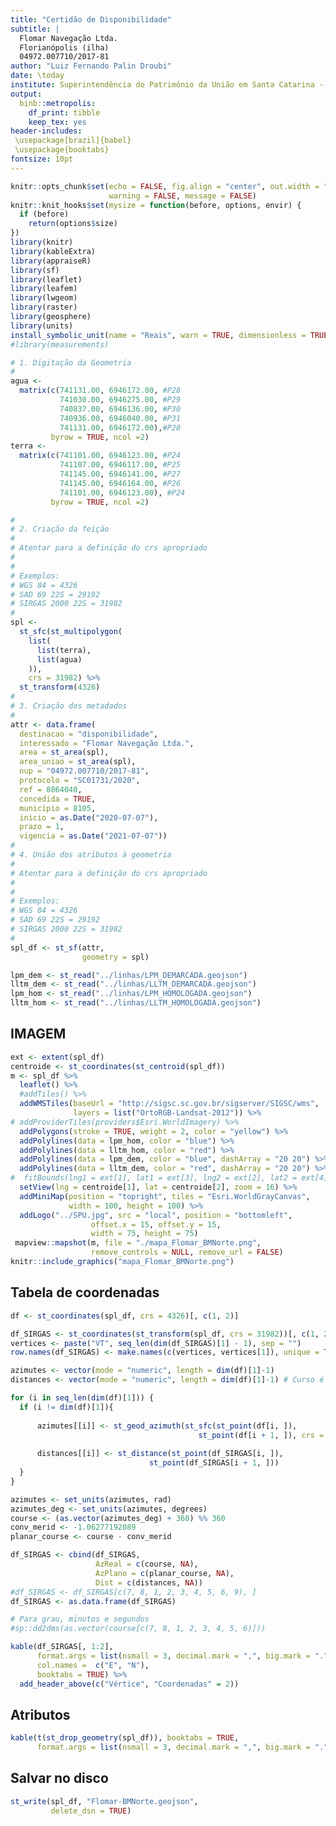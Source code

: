 ```yaml
---
title: "Certidão de Disponibilidade"
subtitle: |
  Flomar Navegação Ltda.   
  Florianópolis (ilha)  
  04972.007710/2017-81
author: "Luiz Fernando Palin Droubi"
date: \today
institute: Superintendência do Patrimônio da União em Santa Catarina - SPU/SC
output: 
  binb::metropolis:
    df_print: tibble
    keep_tex: yes
header-includes:
 \usepackage[brazil]{babel}
 \usepackage{booktabs}
fontsize: 10pt
---
```


```r
knitr::opts_chunk$set(echo = FALSE, fig.align = "center", out.width = "100%", 
                      warning = FALSE, message = FALSE)
knitr::knit_hooks$set(mysize = function(before, options, envir) {
  if (before) 
    return(options$size)
})
library(knitr)
library(kableExtra)
library(appraiseR)
library(sf)
library(leaflet)
library(leafem)
library(lwgeom)
library(raster)
library(geosphere)
library(units)
install_symbolic_unit(name = "Reais", warn = TRUE, dimensionless = TRUE)
#library(measurements)
```

```r
# 1. Digitação da Geometria
#  
agua <- 
  matrix(c(741131.00, 6946172.00, #P28
           741030.00, 6946275.00, #P29
           740837.00, 6946136.00, #P30
           740936.00, 6946040.00, #P31
           741131.00, 6946172.00),#P28
         byrow = TRUE, ncol =2) 
terra <- 
  matrix(c(741101.00, 6946123.00, #P24 
           741107.00, 6946117.00, #P25
           741145.00, 6946141.00, #P27
           741145.00, 6946164.00, #P26
           741101.00, 6946123.00), #P24 
         byrow = TRUE, ncol =2) 

#
# 2. Criação da feição  
#
# Atentar para a definição do crs apropriado
# 
#
# Exemplos:
# WGS 84 = 4326
# SAD 69 22S = 29192
# SIRGAS 2000 22S = 31982
#
spl <- 
  st_sfc(st_multipolygon(
    list(
      list(terra),
      list(agua)
    )), 
    crs = 31982) %>% 
  st_transform(4326)
#
# 3. Criação dos metadados  
#
attr <- data.frame(
  destinacao = "disponibilidade",
  interessado = "Flomar Navegação Ltda.",
  area = st_area(spl),
  area_uniao = st_area(spl),
  nup = "04972.007710/2017-81",
  protocolo = "SC01731/2020",
  ref = 8864040,
  concedida = TRUE,
  municipio = 8105,
  inicio = as.Date("2020-07-07"),
  prazo = 1,
  vigencia = as.Date("2021-07-07"))
#
# 4. União dos atributos à geometria
#
# Atentar para a definição do crs apropriado
# 
#
# Exemplos:
# WGS 84 = 4326
# SAD 69 22S = 29192
# SIRGAS 2000 22S = 31982
#
spl_df <- st_sf(attr,
                geometry = spl)
```

```r
lpm_dem <- st_read("../linhas/LPM_DEMARCADA.geojson")
lltm_dem <- st_read("../linhas/LLTM_DEMARCADA.geojson")
lpm_hom <- st_read("../linhas/LPM_HOMOLOGADA.geojson")
lltm_hom <- st_read("../linhas/LLTM_HOMOLOGADA.geojson")
```


## IMAGEM

```r
ext <- extent(spl_df)
centroide <- st_coordinates(st_centroid(spl_df))
m <- spl_df %>%
  leaflet() %>%
  #addTiles() %>%
  addWMSTiles(baseUrl = "http://sigsc.sc.gov.br/sigserver/SIGSC/wms", 
              layers = list("OrtoRGB-Landsat-2012")) %>%
# addProviderTiles(providers$Esri.WorldImagery) %>%
  addPolygons(stroke = TRUE, weight = 2, color = "yellow") %>%
  addPolylines(data = lpm_hom, color = "blue") %>% 
  addPolylines(data = lltm_hom, color = "red") %>% 
  addPolylines(data = lpm_dem, color = "blue", dashArray = "20 20") %>% 
  addPolylines(data = lltm_dem, color = "red", dashArray = "20 20") %>% 
#  fitBounds(lng1 = ext[1], lat1 = ext[3], lng2 = ext[2], lat2 = ext[4]) %>% 
  setView(lng = centroide[1], lat = centroide[2], zoom = 16) %>% 
  addMiniMap(position = "topright", tiles = "Esri.WorldGrayCanvas",
             width = 100, height = 100) %>% 
  addLogo("../SPU.jpg", src = "local", position = "bottomleft", 
                  offset.x = 15, offset.y = 15, 
                  width = 75, height = 75)
 mapview::mapshot(m, file = "./mapa_Flomar_BMNorte.png", 
                  remove_controls = NULL, remove_url = FALSE)
knitr::include_graphics("mapa_Flomar_BMNorte.png")
```

## Tabela de coordenadas

```r
df <- st_coordinates(spl_df, crs = 4326)[, c(1, 2)]

df_SIRGAS <- st_coordinates(st_transform(spl_df, crs = 31982))[, c(1, 2)]
vertices <- paste("VT", seq_len(dim(df_SIRGAS)[1] - 1), sep = "")
row.names(df_SIRGAS) <- make.names(c(vertices, vertices[1]), unique = TRUE)

azimutes <- vector(mode = "numeric", length = dim(df)[1]-1)
distances <- vector(mode = "numeric", length = dim(df)[1]-1) # Curso é o azimute de 0 a 360

for (i in seq_len(dim(df)[1])) {
  if (i != dim(df)[1]){
    
      azimutes[[i]] <- st_geod_azimuth(st_sfc(st_point(df[i, ]), 
                                          st_point(df[i + 1, ]), crs = 4326))
      
      distances[[i]] <- st_distance(st_point(df_SIRGAS[i, ]),
                               st_point(df_SIRGAS[i + 1, ]))
  }
}

azimutes <- set_units(azimutes, rad)
azimutes_deg <- set_units(azimutes, degrees)
course <- (as.vector(azimutes_deg) + 360) %% 360
conv_merid <- -1.06277192089
planar_course <- course - conv_merid

df_SIRGAS <- cbind(df_SIRGAS, 
                   AzReal = c(course, NA),
                   AzPlano = c(planar_course, NA),
                   Dist = c(distances, NA))
#df_SIRGAS <- df_SIRGAS[c(7, 8, 1, 2, 3, 4, 5, 6, 9), ]
df_SIRGAS <- as.data.frame(df_SIRGAS)

# Para grau, minutos e segundos
#sp::dd2dms(as.vector(course[c(7, 8, 1, 2, 3, 4, 5, 6)]))

kable(df_SIRGAS[, 1:2], 
      format.args = list(nsmall = 3, decimal.mark = ",", big.mark = "."),
      col.names =  c("E", "N"),
      booktabs = TRUE) %>%
  add_header_above(c("Vértice", "Coordenadas" = 2)) 
```


## Atributos

```r
kable(t(st_drop_geometry(spl_df)), booktabs = TRUE, 
      format.args = list(nsmall = 3, decimal.mark = ",", big.mark = "."))
```


## Salvar no disco

```r
st_write(spl_df, "Flomar-BMNorte.geojson", 
         delete_dsn = TRUE)
```
